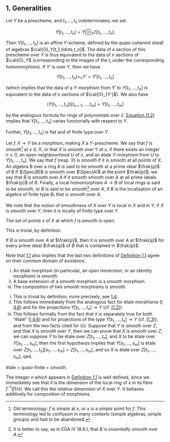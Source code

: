 ## 1. Generalities {#II.1}

Let $Y$ be a prescheme, and $t_1,\ldots,t_n$ indeterminates;
we set

::: {.eqtag #equation-II.1.1}
$$
  Y[t_1,\ldots,t_n] = Y\otimes_\mathbb{Z}\mathbb{Z}[t_1,\ldots,t_n].
\tag{1.1}
$$
:::

Then $Y[t_1,\ldots,t_n]$ is an affine $Y$-scheme, defined by the quasi-coherent sheaf of algebras $\cal{O}_Y[t_1,\ldots,t_n]$.
The data of a section of this prescheme over $Y$ is thus equivalent to the data of $n$ sections of $\cal{O}_Y$ (corresponding to the images of the $t_i$ under the corresponding homomorphism).
If $Y'$ is over $Y$, then we have

::: {.eqtag #equation-II.1.2}
$$
  Y[t_1,\ldots,t_n] \times_Y Y' = Y'[t_1,\ldots,t_n]
\tag{1.2}
$$
:::

(which implies that the data of a $Y$-morphism from $Y'$ to $Y[t_1,\ldots,t_n]$ is equivalent to the data of $n$ sections of $\cal{O}_{Y'}$).
We also have

::: {.eqtag #equation-II.1.3}
$$
  \big(Y[t_1,\ldots,t_n]\big)[t_{n+1},\ldots,t_m] = Y[t_1,\ldots,t_m]
\tag{1.3}
$$
:::

by the analogous formula for rings of polynomials over $\mathbb{Z}$.
[Equation (1.2)](#equation-II.1.2) implies that $Y[t_1,\ldots,t_n]$ varies functorially with respect to $Y$.

Further, $Y[t_1,\ldots,t_n]$ is flat and of finite type over $Y$.

::: {.rmenv #II.1.1a title="Definition 1.1"}
Let $f\colon X\to Y$ be a morphism, making $X$ a $Y$-prescheme.
We say that $f$ is _smooth_^[Old terminology: $f$ is _simple_ at $x$, or $x$ is a _simple_ point for $f$. This terminology led to confusion in many contexts (simple algebras, simple groups) and had to be abandoned.] at $x\in X$, or that $X$ is _smooth over $Y$ at $x$_, if there exists an integer $n\geq0$, an open neighbourhood $U$ of $x$, and an étale $Y$-morphism from $U$ to $Y[t_1,\ldots,t_n]$.
We say that $f$ (resp. $X$) is _smooth_ if it is smooth at all points of $X$.
An algebra $B$ over a ring $A$ is said to be smooth at a prime ideal $\frak{p}$ of $B$ if $\Spec(B)$ is smooth over $\Spec(A)$ at the point $\frak{p}$;
we say that $B$ is smooth over $A$ if it smooth smooth over $A$ at all prime ideals $\frak{p}$ of $B$.
Finally, a local homomorphism $A\to B$ of local rings is said to be smooth, or $B$ is said to be smooth^[It is better to say, as in EGA IV 18.6.1, that $B$ is _essentially smooth_ over $A$.] over $A$, if $B$ is the localisation of an algebra of finite type $B_1$ that is smooth over $A$.
:::

We note that the notion of smoothness of $X$ over $Y$ is local in $X$ and in $Y$;
if $X$ is smooth over $Y$, then it is locally of finite type over $Y$.

::: {.itenv #II.1.1 title="Proposition 1.1"}
The set of points $x$ of $X$ at which $f$ is smooth is open.
:::

::: {.proof}
This is trivial, by definition.
:::

::: {.itenv #II.1.2 title="Corollary 1.2"}
If $B$ is smooth over $A$ at $\frak{p}$, then it is smooth over $A$ at $\frak{q}$ for every prime ideal $\frak{q}$ of $B$ that is contained in $\frak{p}$.
:::

Note that [1.1](#II.1.1) also implies that the last two definitions of [Definition 1.1](#II.1.1a) agree on their common domain of existence.

::: {.itenv #II.1.3 title="Proposition 1.3"}

i. An étale morphism (in particular, an open immersion, or an identity morphism) is smooth.
ii. A base extension of a smooth morphism is a smooth morphism.
iii. The composition of two smooth morphisms is smooth.

:::

::: {.proof}
i. This is trivial by definition; more precisely, see [1.4](#II.1.4).
ii. This follows immediately from the analogous fact for étale morphisms ([I 4.6](#I.4.6)) and for the projections $Y[t_1,\ldots,t_n]\to Y$ (cf. [(1.2)](#equation-II.1.2)).
iii. This follows formally from the fact that it is separately true for both "étale" ([I 4.6](#I.4.6)) and for projections of the type $Y[t_1,\ldots,t_n]\to Y$ (cf. [(1.3)](#equation-II.1.3)), and from the two facts cited for (ii): Suppose that $Y$ is smooth over $Z$, and that $X$ is smooth over $Y$, then we can prove that $X$ is smooth over $Z$; we can suppose $Y$ to be étale over $Z[t_1,\ldots,t_n]$, and $X$ to be étale over $Y[s_1,\ldots,s_m]$, then the first hypothesis implies that $Y[s_1,\ldots,s_m]$ is étale over $Z[t_1,\ldots,t_n][s_1,\ldots,s_m]=Z[t_1,\ldots,s_m]$, and so $X$ is étale over $Z[t_1,\ldots,s_m]$, qed.
:::

::: {.itenv #II.1.4 title="Corollary 1.4"}
étale = quasi-finite + smooth.
:::

::: {.rmenv #II.1.5 title="Remark 1.5"}
The integer $n$ which appears in [Definition 1.1](#II.1.1a) is well defined, since we immediately see that it is the dimension of the local ring of $x$ in its fibre $f^{-1}(f(x))$.
We call this the _relative dimension_ of $X$ over $Y$.
It behaves additively for composition of morphisms.
:::

